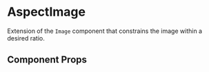 
<Meta title="Components/AspectImage" component={AspectImage} />

# AspectImage

Extension of the `Image` component that constrains the image within a desired ratio.

<Preview withToolbar>
  <Story name="AspectImage">
    <AspectImage src={sampleImg}></AspectImage>
  </Story>
</Preview>

## Component Props

<Props of={AspectImage} />
